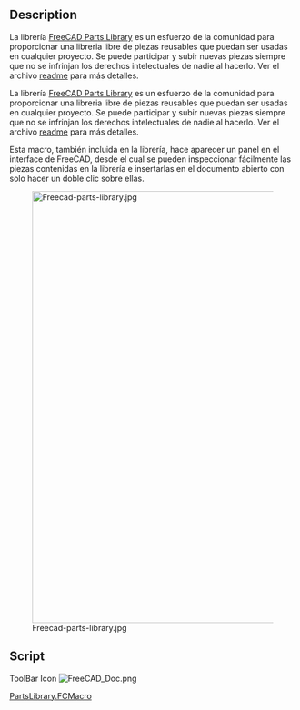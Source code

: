 <languages/>
<div class="mw-translate-fuzzy">
{{Macro/es
|Name=Parts Library
|Name/es=Parts Library
|Icon=FreeCAD Doc.png
|Description=Inicia el navegador de la biblioteca de piezas FreeCAD
|Author=yorik
|Version=01.00|Date=2014-03-25
|FCVersion=All
|Download=[https://www.freecadweb.org/wiki/images/9/9d/FreeCAD_Doc.png ToolBar Icon]
}}
</div>

<span id="Description"></span>
==Description==
La librería [http://github.com/yorikvanhavre/FreeCAD-library FreeCAD Parts Library] es un esfuerzo de la comunidad para proporcionar una libreria libre de piezas reusables que puedan ser usadas en cualquier proyecto. Se puede participar y subir nuevas piezas siempre que no se infrinjan  los derechos intelectuales de nadie al hacerlo. Ver el archivo [http://github.com/yorikvanhavre/FreeCAD-library readme] para más detalles.

La librería [http://github.com/yorikvanhavre/FreeCAD-library FreeCAD Parts Library] es un esfuerzo de la comunidad para proporcionar una libreria libre de piezas reusables que puedan ser usadas en cualquier proyecto. Se puede participar y subir nuevas piezas siempre que no se infrinjan  los derechos intelectuales de nadie al hacerlo. Ver el archivo [http://github.com/yorikvanhavre/FreeCAD-library readme] para más detalles.

{{Codeextralink|https://raw.githubusercontent.com/FreeCAD/FreeCAD-library/master/PartsLibrary.FCMacro}}

Esta macro, también incluida en la librería, hace aparecer un panel en el interface de FreeCAD, desde el cual se pueden inspeccionar fácilmente las piezas contenidas en la librería e insertarlas en el documento abierto con solo hacer un doble clic sobre ellas.

[[Image:Freecad-parts-library.jpg|760px]]

==Script==

<div lang="en" dir="ltr" class="mw-content-ltr">
ToolBar Icon [[Image:FreeCAD_Doc.png]]
</div>

[http://github.com/yorikvanhavre/FreeCAD-library/blob/master/PartsLibrary.FCMacro PartsLibrary.FCMacro]